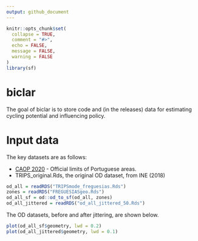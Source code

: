 ```yaml
---
output: github_document
---
```


<!-- README.md is generated from README.Rmd. Please edit that file -->

```r
knitr::opts_chunk$set(
  collapse = TRUE,
  comment = "#>",
  echo = FALSE,
  message = FALSE,
  warning = FALSE
)
library(sf)
```

# biclar

<!-- badges: start -->
<!-- badges: end -->

The goal of biclar is to store code and (in the releases) data for estimating cycling potential and influencing policy.

# Input data

The key datasets are as follows:

- [CAOP 2020](https://www.dgterritorio.gov.pt/cartografia/cartografia-tematica/caop?language=en) - Official limits of Portuguese areas.
- TRIPS_original.Rds, the original OD dataset, from INE (2018)


```r
od_all = readRDS("TRIPSmode_freguesias.Rds")
zones = readRDS("FREGUESIASgeo.Rds")
od_all_sf = od::od_to_sf(od_all, zones)
od_all_jittered = readRDS("od_all_jittered_50.Rds")
```

The OD datasets, before and after jittering, are shown below.

```r
plot(od_all_sf$geometry, lwd = 0.2)
plot(od_all_jittered$geometry, lwd = 0.1)
```

